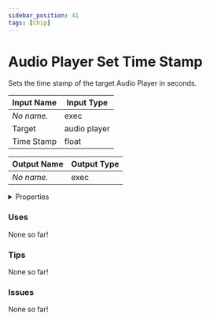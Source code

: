 ```yaml
---
sidebar_position: 41
tags: [Chip]
---
```


# Audio Player Set Time Stamp

Sets the time stamp of the target Audio Player in seconds.




<EsbSvg />

| Input Name | Input Type |
|-----------|-----------|
| *No name.* | exec |
| Target | audio player |
| Time Stamp | float |

| Output Name | Output Type |
|-----------|-----------|
| *No name.* | exec |


<details>
  <summary>Properties</summary>
  <div>
    <div>
    <table>
      <thead>
        <tr>
          <th>Is beta required?</th>
          <th>❌</th>
        </tr>
        <tr>
          <th>Is this chip a trolling risk?</th>
          <th>❌</th>
        </tr>
        <tr>
          <th>Chip UUID</th>
          <th>d30959ca-fa17-498b-88da-a83a46c34b97</th>
        </tr>
      </thead>
    </table>
    </div>
  </div>
</details>

### Uses

None so far!

### Tips

None so far!

### Issues

None so far!